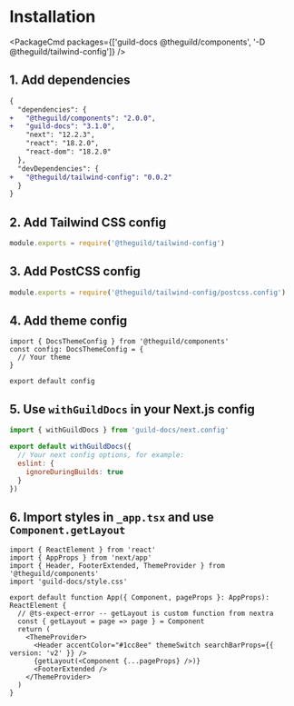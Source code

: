 
# Installation

<PackageCmd packages={['guild-docs @theguild/components', '-D @theguild/tailwind-config']} />

## 1. Add dependencies

```diff filename="package.json"
{
  "dependencies": {
+   "@theguild/components": "2.0.0",
+   "guild-docs": "3.1.0",
    "next": "12.2.3",
    "react": "18.2.0",
    "react-dom": "18.2.0"
  },
  "devDependencies": {
+   "@theguild/tailwind-config": "0.0.2"
  }
}
```

## 2. Add Tailwind CSS config

```js filename="tailwind.config.cjs"
module.exports = require('@theguild/tailwind-config')
```

## 3. Add PostCSS config

```js filename="postcss.config.js"
module.exports = require('@theguild/tailwind-config/postcss.config')
```

## 4. Add theme config

```tsx filename="theme.config.tsx"
import { DocsThemeConfig } from '@theguild/components'
const config: DocsThemeConfig = {
  // Your theme
}

export default config
```

## 5. Use `withGuildDocs` in your Next.js config

```js filename="next.config.mjs" /withGuildDocs/
import { withGuildDocs } from 'guild-docs/next.config'

export default withGuildDocs({
  // Your next config options, for example:
  eslint: {
    ignoreDuringBuilds: true
  }
})
```

## 6. Import styles in `_app.tsx` and use `Component.getLayout`

```tsx filename="src/pages/_app.tsx" {4,8,12}
import { ReactElement } from 'react'
import { AppProps } from 'next/app'
import { Header, FooterExtended, ThemeProvider } from '@theguild/components'
import 'guild-docs/style.css'

export default function App({ Component, pageProps }: AppProps): ReactElement {
  // @ts-expect-error -- getLayout is custom function from nextra
  const { getLayout = page => page } = Component
  return (
    <ThemeProvider>
      <Header accentColor="#1cc8ee" themeSwitch searchBarProps={{ version: 'v2' }} />
      {getLayout(<Component {...pageProps} />)}
      <FooterExtended />
    </ThemeProvider>
  )
}
```
